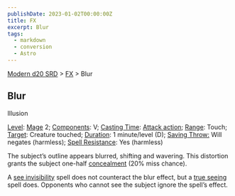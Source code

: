 ```yaml
---
publishDate: 2023-01-02T00:00:00Z
title: FX
excerpt: Blur
tags:
  - markdown
  - conversion
  - Astro
---
```


[Modern d20 SRD](/#modernD20) > [FX](modern-d20-srd-fx-index) > Blur

## Blur

Illusion

[Level](modern-d20-srd-fx-level): [Mage](modern-d20-srd-classes-advanced-mage) 2; [Components](modern-d20-srd-fx-components): V; [Casting Time](modern-d20-srd-fx-casting-time): [Attack action](modern-d20-srd-combat-attack-actions); [Range](modern-d20-srd-fx-range): Touch; [Target](modern-d20-srd-fx-target): Creature touched; [Duration](modern-d20-srd-fx-duration): 1 minute/level (D); [Saving Throw:](modern-d20-srd-basics-saving-throws) Will negates (harmless); [Spell Resistance](modern-d20-srd-special-abilities-spell-resistance): Yes (harmless)

The subject’s outline appears blurred, shifting and wavering. This distortion grants the subject one-half [concealment](modern-d20-srd-combat-concealment) (20% miss chance).

A [see invisibility](modern-d20-srd-fx-see-invisibility) spell does not counteract the blur effect, but a [true seeing](modern-d20-srd-fx-true-seeing) spell does. Opponents who cannot see the subject ignore the spell’s effect.
